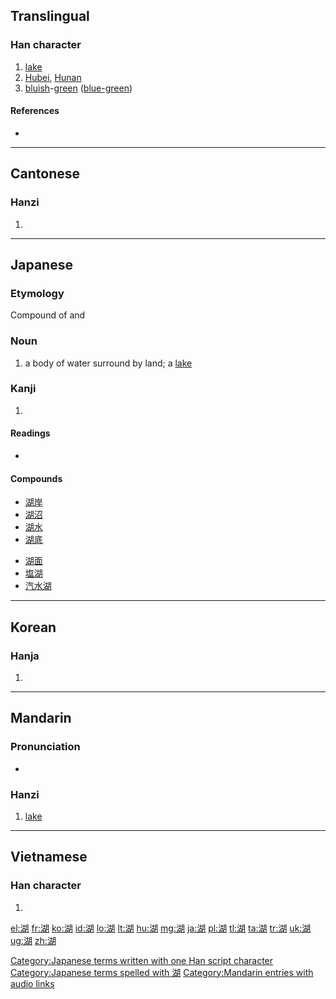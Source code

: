 ==Translingual==

===Han character===
{{Han char|rn=85|rad=水|as=09|sn=12|four=3712<sub>0</sub>|canj=水十口月 (EJRB)|ids=⿰[[氵]][[胡]]}}

# [[lake]]
# [[Hubei]], [[Hunan]]
# [[bluish]]-[[green]] ([[blue-green]])

====References====
* {{Han ref|kx=0637.040|dkj=17836|dj=1044.050|hdz=31669.030|uh=6E56|ud=28246|bh=B4F2|bd=46322}}

----

==Cantonese==

===Hanzi===
{{yue-hanzi|jyut=[[wu4]]|y=wu4}}

# {{defn|lang=yue|sort=水09}}

----

==Japanese==

===Etymology===

Compound of {{term|水|mizu|water}} and {{term|海|umi|ocean}}

===Noun===
{{ja-noun|k|hira=みずうみ|hhira=みづうみ|rom=mizuumi}}

# a body of water surround by land; a [[lake]]

===Kanji===
{{ja-kanji|grade=3|rs=水09}}

# {{defn|lang=ja|sort=水09}}

====Readings====
* {{ja-readings|on=[[こ]] (ko)|kun=[[みずうみ]] (mizuumi)}}

====Compounds====
{{top2}}
* [[湖岸]]
* [[湖沼]]
* [[湖水]]
* [[湖底]]
{{mid2}}
* [[湖面]]
* [[塩湖]]
* [[汽水湖]]
{{bottom}}

[[Category:Japanese terms written with one Han script character]]
[[Category:Japanese terms spelled with 湖]]
----

==Korean==

===Hanja===
{{ko-hanja|hangeul=호|eumhun=|rv=ho|mr=ho|y=ho}}

# {{defn|lang=ko|sort=水09}}

----

==Mandarin==

===Pronunciation===
* {{audio|zh-hú.ogg|audio}}

===Hanzi===
{{cmn-hanzi|pin=[[hú]] ([[hu2]])|wg=hu<sup>2</sup>}}

# [[lake]]

[[Category:Mandarin entries with audio links]]

----

==Vietnamese==

===Han character===
{{vi-hantu|[[hồ]]|rs=水09}}

# {{defn|lang=vi|sort=水09}}

[[el:湖]]
[[fr:湖]]
[[ko:湖]]
[[id:湖]]
[[lo:湖]]
[[lt:湖]]
[[hu:湖]]
[[mg:湖]]
[[ja:湖]]
[[pl:湖]]
[[tl:湖]]
[[ta:湖]]
[[tr:湖]]
[[uk:湖]]
[[ug:湖]]
[[zh:湖]]